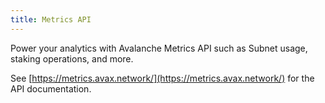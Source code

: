 ```yaml
---
title: Metrics API
---
```


Power your analytics with Avalanche Metrics API such as Subnet usage, staking operations, and more.

See [https://metrics.avax.network/](https://metrics.avax.network/) for the API documentation.

